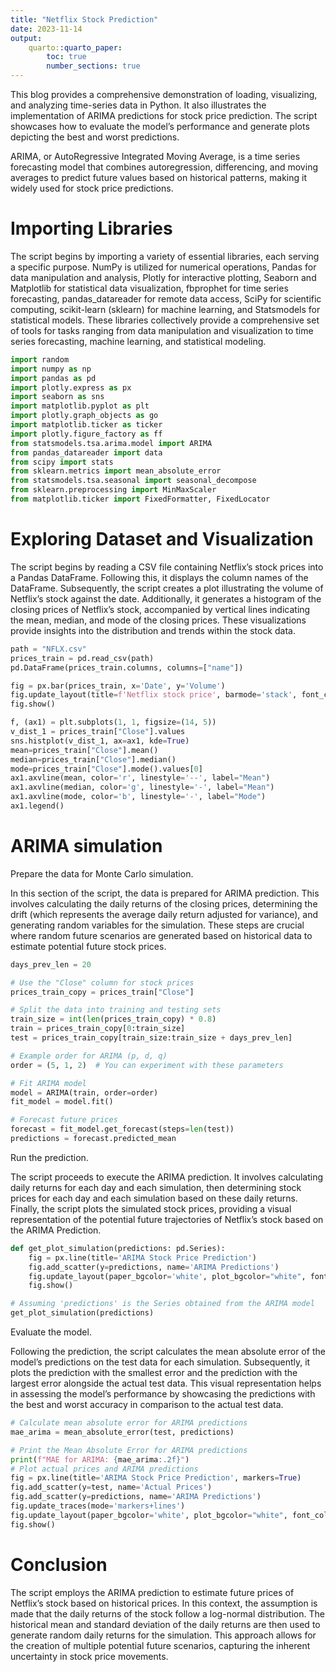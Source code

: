 ```yaml
---
title: "Netflix Stock Prediction"
date: 2023-11-14
output:
    quarto::quarto_paper:
        toc: true
        number_sections: true
---
```


This blog provides a comprehensive demonstration of loading, visualizing, and analyzing time-series data in Python. It also illustrates the implementation of ARIMA predictions for stock price prediction. The script showcases how to evaluate the model's performance and generate plots depicting the best and worst predictions.

ARIMA, or AutoRegressive Integrated Moving Average, is a time series forecasting model that combines autoregression, differencing, and moving averages to predict future values based on historical patterns, making it widely used for stock price predictions.

# Importing Libraries

The script begins by importing a variety of essential libraries, each serving a specific purpose. NumPy is utilized for numerical operations, Pandas for data manipulation and analysis, Plotly for interactive plotting, Seaborn and Matplotlib for statistical data visualization, fbprophet for time series forecasting, pandas_datareader for remote data access, SciPy for scientific computing, scikit-learn (sklearn) for machine learning, and Statsmodels for statistical models. These libraries collectively provide a comprehensive set of tools for tasks ranging from data manipulation and visualization to time series forecasting, machine learning, and statistical modeling.

```python
import random 
import numpy as np 
import pandas as pd 
import plotly.express as px
import seaborn as sns
import matplotlib.pyplot as plt
import plotly.graph_objects as go
import matplotlib.ticker as ticker
import plotly.figure_factory as ff
from statsmodels.tsa.arima.model import ARIMA  
from pandas_datareader import data
from scipy import stats
from sklearn.metrics import mean_absolute_error
from statsmodels.tsa.seasonal import seasonal_decompose
from sklearn.preprocessing import MinMaxScaler
from matplotlib.ticker import FixedFormatter, FixedLocator
```

# Exploring Dataset and Visualization

The script begins by reading a CSV file containing Netflix's stock prices into a Pandas DataFrame. Following this, it displays the column names of the DataFrame. Subsequently, the script creates a plot illustrating the volume of Netflix's stock against the date. Additionally, it generates a histogram of the closing prices of Netflix's stock, accompanied by vertical lines indicating the mean, median, and mode of the closing prices. These visualizations provide insights into the distribution and trends within the stock data.

```python
path = "NFLX.csv"
prices_train = pd.read_csv(path)
pd.DataFrame(prices_train.columns, columns=["name"])

```


```python
fig = px.bar(prices_train, x='Date', y='Volume')
fig.update_layout(title=f'Netflix stock price', barmode='stack', font_color="black")
fig.show()
```


```python
f, (ax1) = plt.subplots(1, 1, figsize=(14, 5))
v_dist_1 = prices_train["Close"].values
sns.histplot(v_dist_1, ax=ax1, kde=True)
mean=prices_train["Close"].mean()
median=prices_train["Close"].median()
mode=prices_train["Close"].mode().values[0]
ax1.axvline(mean, color='r', linestyle='--', label="Mean")
ax1.axvline(median, color='g', linestyle='-', label="Mean")
ax1.axvline(mode, color='b', linestyle='-', label="Mode")
ax1.legend()
```


# ARIMA simulation

Prepare the data for Monte Carlo simulation.

In this section of the script, the data is prepared for ARIMA prediction. This involves calculating the daily returns of the closing prices, determining the drift (which represents the average daily return adjusted for variance), and generating random variables for the simulation. These steps are crucial where random future scenarios are generated based on historical data to estimate potential future stock prices.

```python
days_prev_len = 20

# Use the "Close" column for stock prices
prices_train_copy = prices_train["Close"]

# Split the data into training and testing sets
train_size = int(len(prices_train_copy) * 0.8)
train = prices_train_copy[0:train_size]
test = prices_train_copy[train_size:train_size + days_prev_len]

# Example order for ARIMA (p, d, q)
order = (5, 1, 2)  # You can experiment with these parameters

# Fit ARIMA model
model = ARIMA(train, order=order)
fit_model = model.fit()

# Forecast future prices
forecast = fit_model.get_forecast(steps=len(test))
predictions = forecast.predicted_mean
```

Run the prediction. 

The script proceeds to execute the ARIMA prediction. It involves calculating daily returns for each day and each simulation, then determining stock prices for each day and each simulation based on these daily returns. Finally, the script plots the simulated stock prices, providing a visual representation of the potential future trajectories of Netflix's stock based on the ARIMA Prediction.

```python
def get_plot_simulation(predictions: pd.Series):
    fig = px.line(title='ARIMA Stock Price Prediction')
    fig.add_scatter(y=predictions, name='ARIMA Predictions')
    fig.update_layout(paper_bgcolor='white', plot_bgcolor="white", font_color="black")
    fig.show()

# Assuming 'predictions' is the Series obtained from the ARIMA model
get_plot_simulation(predictions)
```



Evaluate the model.

Following the prediction, the script calculates the mean absolute error of the model's predictions on the test data for each simulation. Subsequently, it plots the prediction with the smallest error and the prediction with the largest error alongside the actual test data. This visual representation helps in assessing the model's performance by showcasing the predictions with the best and worst accuracy in comparison to the actual test data.

```python
# Calculate mean absolute error for ARIMA predictions
mae_arima = mean_absolute_error(test, predictions)

# Print the Mean Absolute Error for ARIMA predictions
print(f"MAE for ARIMA: {mae_arima:.2f}")
# Plot actual prices and ARIMA predictions
fig = px.line(title='ARIMA Stock Price Prediction', markers=True)
fig.add_scatter(y=test, name='Actual Prices')
fig.add_scatter(y=predictions, name='ARIMA Predictions')
fig.update_traces(mode='markers+lines')
fig.update_layout(paper_bgcolor='white', plot_bgcolor="white", font_color="black")
fig.show()
```


# Conclusion
The script employs the ARIMA prediction to estimate future prices of Netflix's stock based on historical prices. In this context, the assumption is made that the daily returns of the stock follow a log-normal distribution. The historical mean and standard deviation of the daily returns are then used to generate random daily returns for the simulation. This approach allows for the creation of multiple potential future scenarios, capturing the inherent uncertainty in stock price movements.